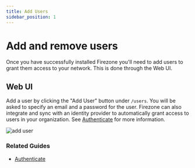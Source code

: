 ```yaml
---
title: Add Users
sidebar_position: 1
---
```


# Add and remove users

Once you have successfully installed Firezone you'll need to add users to grant
them access to your network. This is done through the Web UI.

## Web UI

Add a user by clicking the "Add User" button under `/users`. You will be asked
to specify an email and a password for the user. Firezone can also integrate and
sync with an identity provider to automatically grant access to users in your
organization. See [Authenticate](/authenticate/) for more
information.

![add user](https://user-images.githubusercontent.com/52545545/153469244-c007c305-bfb0-4da7-a40c-6f41fa458c76.png)

### Related Guides

* [Authenticate](/authenticate/)
